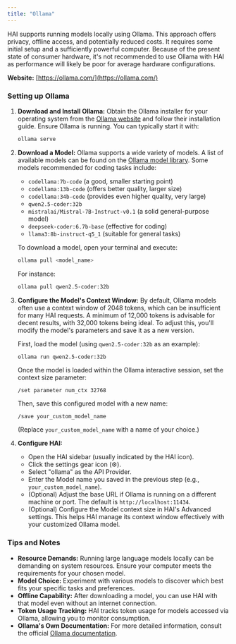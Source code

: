 ```yaml
---
title: "Ollama"
---
```


HAI supports running models locally using Ollama. This approach offers privacy, offline access, and potentially reduced costs. It requires some initial setup and a sufficiently powerful computer. Because of the present state of consumer hardware, it's not recommended to use Ollama with HAI as performance will likely be poor for average hardware configurations.

**Website:** [https://ollama.com/](https://ollama.com/)

### Setting up Ollama

1.  **Download and Install Ollama:**
    Obtain the Ollama installer for your operating system from the [Ollama website](https://ollama.com/) and follow their installation guide. Ensure Ollama is running. You can typically start it with:

    ```bash
    ollama serve
    ```

2.  **Download a Model:**
    Ollama supports a wide variety of models. A list of available models can be found on the [Ollama model library](https://ollama.com/library). Some models recommended for coding tasks include:
    - `codellama:7b-code` (a good, smaller starting point)
    - `codellama:13b-code` (offers better quality, larger size)
    - `codellama:34b-code` (provides even higher quality, very large)
    - `qwen2.5-coder:32b`
    - `mistralai/Mistral-7B-Instruct-v0.1` (a solid general-purpose model)
    - `deepseek-coder:6.7b-base` (effective for coding)
    - `llama3:8b-instruct-q5_1` (suitable for general tasks)

    To download a model, open your terminal and execute:

    ```bash
    ollama pull <model_name>
    ```

    For instance:

    ```bash
    ollama pull qwen2.5-coder:32b
    ```

3.  **Configure the Model's Context Window:**
    By default, Ollama models often use a context window of 2048 tokens, which can be insufficient for many HAI requests. A minimum of 12,000 tokens is advisable for decent results, with 32,000 tokens being ideal. To adjust this, you'll modify the model's parameters and save it as a new version.

    First, load the model (using `qwen2.5-coder:32b` as an example):

    ```bash
    ollama run qwen2.5-coder:32b
    ```

    Once the model is loaded within the Ollama interactive session, set the context size parameter:

    ```
    /set parameter num_ctx 32768
    ```

    Then, save this configured model with a new name:

    ```
    /save your_custom_model_name
    ```

    (Replace `your_custom_model_name` with a name of your choice.)

4.  **Configure HAI:**
    - Open the HAI sidebar (usually indicated by the HAI icon).
    - Click the settings gear icon (⚙️).
    - Select "ollama" as the API Provider.
    - Enter the Model name you saved in the previous step (e.g., `your_custom_model_name`).
    - (Optional) Adjust the base URL if Ollama is running on a different machine or port. The default is `http://localhost:11434`.
    - (Optional) Configure the Model context size in HAI's Advanced settings. This helps HAI manage its context window effectively with your customized Ollama model.

### Tips and Notes

- **Resource Demands:** Running large language models locally can be demanding on system resources. Ensure your computer meets the requirements for your chosen model.
- **Model Choice:** Experiment with various models to discover which best fits your specific tasks and preferences.
- **Offline Capability:** After downloading a model, you can use HAI with that model even without an internet connection.
- **Token Usage Tracking:** HAI tracks token usage for models accessed via Ollama, allowing you to monitor consumption.
- **Ollama's Own Documentation:** For more detailed information, consult the official [Ollama documentation](https://ollama.com/docs).
